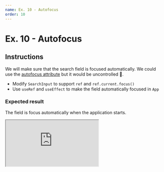 ```yaml
---
name: Ex. 10 - Autofocus
order: 10
---
```


# Ex. 10 - Autofocus

## Instructions

We will make sure that the search field is focused automatically.
We could use the [autofocus attribute](https://developer.mozilla.org/en-US/docs/Web/API/HTMLSelectElement/autofocus) but it would be uncontrolled 😬.

- Modify `SearchInput` to support `ref` and `ref.current.focus()`
- Use `useRef` and `useEffect` to make the field automatically focused in `App`

### Expected result

The field is focus automatically when the application starts.

<iframe
  src="https://codesandbox.io/embed/github/smooth-code/react-hooks-workshop/tree/end-exercise-10/?fontsize=14&view=preview"
  style={{
    width: '100%',
    height: 500,
    border: 0,
    borderRadius: 4,
    overflow: 'hidden',
  }}
  sandbox="allow-modals allow-forms allow-popups allow-scripts allow-same-origin"
/>

## Help

### How should I forward the reference?

```js
import React, { forwardRef, useRef, useImperativeHandle } from 'react'

export default forwardRef(function MyInput(props, ref) {
  const inputRef = useRef()

  useImperativeHandle(ref, () => ({
    focus: () => {
      inputRef.current.focus()
    },
  }))

  return <input ref={inputRef} {...props} />
})
```

### How should I use a reference?

```js
function Example() {
  const inputRef = useRef()

  useEffect(() => {
    inputRef.current.focus()
  }, [inputRef])

  return <input ref={inputRef} />
```
